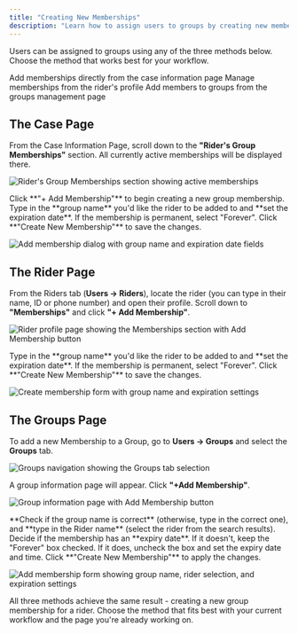 ```yaml
---
title: "Creating New Memberships"
description: "Learn how to assign users to groups by creating new memberships through the Case Page, Rider Page, or Groups Page in Spare Eligibility."
---
```


Users can be assigned to groups using any of the three methods below. Choose the method that works best for your workflow.

<CardGroup cols={3}>
  <Card title="Case Page" icon="folder" href="#the-case-page">
    Add memberships directly from the case information page
  </Card>
  <Card title="Rider Page" icon="user" href="#the-rider-page">
    Manage memberships from the rider's profile
  </Card>
  <Card title="Groups Page" icon="users" href="#the-groups-page">
    Add members to groups from the groups management page
  </Card>
</CardGroup>

## The Case Page

From the Case Information Page, scroll down to the **"Rider's Group Memberships"** section. All currently active memberships will be displayed there.

![Rider's Group Memberships section showing active memberships](https://spare-74fa64f80617.intercom-attachments-1.com/i/o/964496151/b467472edb9aa1e43c213716/_3z4Cgc_dI-RgRrOivt7Frn5-Pr0y2Pb8g.png?expires=1753820100&signature=2816cf262a3d1d574318cb3a929a030189c03d8de64442c01d30741d50943e28&req=fSYjEsB4nIReFb4f3HP0gH1ZLR%2BAnNzD4QbqeKa2I82o0Xpl%2F9adDyZ8f7Sl%0AOLE%3D%0A)

<Steps>
  <Step title="Add New Membership">
    Click **"+ Add Membership"** to begin creating a new group membership.
  </Step>
  <Step title="Enter Group Details">
    Type in the **group name** you'd like the rider to be added to and **set the expiration date**. If the membership is permanent, select "Forever".
  </Step>
  <Step title="Save Changes">
    Click **"Create New Membership"** to save the changes.
  </Step>
</Steps>

![Add membership dialog with group name and expiration date fields](https://spare-74fa64f80617.intercom-attachments-1.com/i/o/964496159/1fab63ccd9a64e688512e3ae/OttJG2l-huplvnY0QMVt6B-zifOMH9-kHQ.png?expires=1753820100&signature=a9ece287c1800860438e8a7787af5cfcfb69a9d1efa96e7554c069c6390ca96b&req=fSYjEsB4nIRWFb4f3HP0gM9u27j7T8oacmHWmNDXZdEqHZLCX3K6EdeP9wed%0AjeM%3D%0A)

## The Rider Page

From the Riders tab (**Users → Riders**), locate the rider (you can type in their name, ID or phone number) and open their profile. Scroll down to **"Memberships"** and click **"+ Add Membership"**.

![Rider profile page showing the Memberships section with Add Membership button](https://spare-74fa64f80617.intercom-attachments-1.com/i/o/964496170/5d8ff4cb8a569c7aa1ebb5d3/SbasuJlz0wfNzbVYYRjoRkSDSTDspKnN2A.png?expires=1753820100&signature=0f471c1a1ed6b8c9339489e2dd7eb90b91c74323aa5dc238f4921a48181d1e48&req=fSYjEsB4nIZfFb4f3HP0gJOvtGpsnlH6xxxjjEhR%2FQxAc0VT1oWSALGsTulb%0Apk8%3D%0A)

<Steps>
  <Step title="Enter Group Details">
    Type in the **group name** you'd like the rider to be added to and **set the expiration date**. If the membership is permanent, select "Forever".
  </Step>
  <Step title="Save Changes">
    Click **"Create New Membership"** to save the changes.
  </Step>
</Steps>

![Create membership form with group name and expiration settings](https://spare-74fa64f80617.intercom-attachments-1.com/i/o/964496186/798a94187ad8898e41279c6b/OttJG2l-huplvnY0QMVt6B-zifOMH9-kHQ.png?expires=1753820100&signature=790987f8fa19e7abbd8fcdcaa1d4e91f42bc8b640065e295df41e8f4554173bd&req=fSYjEsB4nIlZFb4f3HP0gKpV0xZlOe5ACt60Sg%2BIrBo5dKXiWY65EdZVDBp8%0Am3w%3D%0A)

## The Groups Page

To add a new Membership to a Group, go to **Users → Groups** and select the **Groups** tab.

![Groups navigation showing the Groups tab selection](https://spare-74fa64f80617.intercom-attachments-1.com/i/o/964496197/a026fc011225e46004ecafb7/tMUtnJgLRJtKwBcKno7R-QjJDtD3ayYYWQ.png?expires=1753820100&signature=b5d4c2724b33f7ba0660250332b5d32e9a463985b409abcf11f72bcfbb8c97f8&req=fSYjEsB4nIhYFb4f3HP0gP4PXr0HBbVjvzd3sBneUstFIl%2FSwKd6Hm5gMAwD%0AExs%3D%0A)

A group information page will appear. Click **"+Add Membership"**.

![Group information page with Add Membership button](https://spare-74fa64f80617.intercom-attachments-1.com/i/o/964496205/c4be05d22117970ca0c5a18a/r80U8O7_F_Vv855rz0_t5MACTJweUa3bTw.png?expires=1753820100&signature=d82674ae1747d5b9131a3a91e6429509c717f67dfa2b33d2457ccbd8d8348431&req=fSYjEsB4n4FaFb4f3HP0gCIze5BIdCcn4%2B%2BP4zbyMv4jhYRig5qweMRd4c9a%0ARB0%3D%0A)

<Steps>
  <Step title="Verify Group Information">
    **Check if the group name is correct** (otherwise, type in the correct one), and **type in the Rider name** (select the rider from the search results).
  </Step>
  <Step title="Set Expiration">
    Decide if the membership has an **expiry date**. If it doesn't, keep the "Forever" box checked. If it does, uncheck the box and set the expiry date and time.
  </Step>
  <Step title="Create Membership">
    Click **"Create New Membership"** to apply the changes.
  </Step>
</Steps>

![Add membership form showing group name, rider selection, and expiration settings](https://downloads.intercomcdn.com/i/o/977164511/f1b0ddc52eed65f6a7d6dbd9/Screenshot+2024-02-28+at+3_45_17%E2%80%AFPM.png?expires=1753820100&signature=ebafd24fb57e69f0c6b3bb69f4496af86a76ca85d6bfeed2c0a36471de978691&req=fScgF896mIBeFb4f3HP0gI2uQ%2BdRFcetUTQONiOCsIBv%2B1IyafoB6FoyrnLN%0AXkw%3D%0A)

<Tip>
  All three methods achieve the same result - creating a new group membership for a rider. Choose the method that fits best with your current workflow and the page you're already working on.
</Tip>
